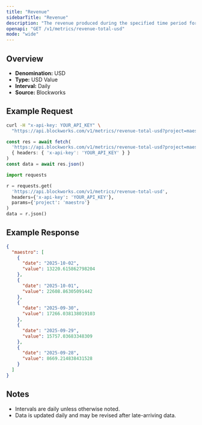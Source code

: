 ```yaml
---
title: "Revenue"
sidebarTitle: "Revenue"
description: "The revenue produced during the specified time period for given project."
openapi: "GET /v1/metrics/revenue-total-usd"
mode: "wide"
---
```


## Overview

- **Denomination:** USD
- **Type:** USD Value
- **Interval:** Daily
- **Source:** Blockworks

## Example Request

<CodeGroup>

```bash cURL
curl -H "x-api-key: YOUR_API_KEY" \
  "https://api.blockworks.com/v1/metrics/revenue-total-usd?project=maestro"
```

```typescript TypeScript
const res = await fetch(
  'https://api.blockworks.com/v1/metrics/revenue-total-usd?project=maestro',
  { headers: { 'x-api-key': 'YOUR_API_KEY' } }
)
const data = await res.json()
```

```python Python
import requests

r = requests.get(
  'https://api.blockworks.com/v1/metrics/revenue-total-usd',
  headers={'x-api-key': 'YOUR_API_KEY'},
  params={'project': 'maestro'}
)
data = r.json()
```

</CodeGroup>

## Example Response

```json
{
  "maestro": [
    {
      "date": "2025-10-02",
      "value": 13220.615862798204
    },
    {
      "date": "2025-10-01",
      "value": 22608.86305091442
    },
    {
      "date": "2025-09-30",
      "value": 17266.038138019103
    },
    {
      "date": "2025-09-29",
      "value": 15757.03683348309
    },
    {
      "date": "2025-09-28",
      "value": 8669.214838431528
    }
  ]
}
```

## Notes
- Intervals are daily unless otherwise noted.
- Data is updated daily and may be revised after late-arriving data.